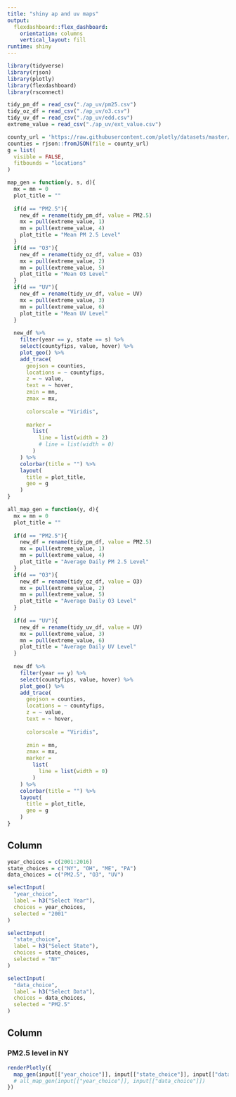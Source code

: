 ```yaml
---
title: "shiny ap and uv maps"
output: 
  flexdashboard::flex_dashboard:
    orientation: columns
    vertical_layout: fill
runtime: shiny
---
```


```r
library(tidyverse)
library(rjson)
library(plotly)
library(flexdashboard)
library(rsconnect)
```

```r
tidy_pm_df = read_csv("./ap_uv/pm25.csv")
tidy_oz_df = read_csv("./ap_uv/o3.csv")
tidy_uv_df = read_csv("./ap_uv/edd.csv")
extreme_value = read_csv("./ap_uv/ext_value.csv")
```


```r
county_url = 'https://raw.githubusercontent.com/plotly/datasets/master/geojson-counties-fips.json'
counties = rjson::fromJSON(file = county_url)
g = list(
  visible = FALSE,
  fitbounds = "locations"
)

map_gen = function(y, s, d){
  mx = mn = 0
  plot_title = ""
  
  if(d == "PM2.5"){
    new_df = rename(tidy_pm_df, value = PM2.5)
    mx = pull(extreme_value, 1)
    mn = pull(extreme_value, 4)
    plot_title = "Mean PM 2.5 Level"
  }
  if(d == "O3"){
    new_df = rename(tidy_oz_df, value = O3)
    mx = pull(extreme_value, 2)
    mn = pull(extreme_value, 5)
    plot_title = "Mean O3 Level"
  }
  if(d == "UV"){
    new_df = rename(tidy_uv_df, value = UV)
    mx = pull(extreme_value, 3)
    mn = pull(extreme_value, 6)
    plot_title = "Mean UV Level"
  }
  
  new_df %>% 
    filter(year == y, state == s) %>% 
    select(countyfips, value, hover) %>% 
    plot_geo() %>% 
    add_trace(
      geojson = counties,
      locations = ~ countyfips,
      z = ~ value,
      text = ~ hover,
      zmin = mn,
      zmax = mx,
      
      colorscale = "Viridis",
      
      marker = 
        list(
          line = list(width = 2)
          # line = list(width = 0)
        )
    ) %>% 
    colorbar(title = "") %>%
    layout(
      title = plot_title,
      geo = g
    )
}

all_map_gen = function(y, d){
  mx = mn = 0
  plot_title = ""
  
  if(d == "PM2.5"){
    new_df = rename(tidy_pm_df, value = PM2.5)
    mx = pull(extreme_value, 1)
    mn = pull(extreme_value, 4)
    plot_title = "Average Daily PM 2.5 Level"
  }
  if(d == "O3"){
    new_df = rename(tidy_oz_df, value = O3)
    mx = pull(extreme_value, 2)
    mn = pull(extreme_value, 5)
    plot_title = "Average Daily O3 Level"
  }
  
  if(d == "UV"){
    new_df = rename(tidy_uv_df, value = UV)
    mx = pull(extreme_value, 3)
    mn = pull(extreme_value, 6)
    plot_title = "Average Daily UV Level"
  }
  
  new_df %>% 
    filter(year == y) %>% 
    select(countyfips, value, hover) %>% 
    plot_geo() %>% 
    add_trace(
      geojson = counties,
      locations = ~ countyfips,
      z = ~ value,
      text = ~ hover,
      
      colorscale = "Viridis",
      
      zmin = mn,
      zmax = mx,
      marker = 
        list(
          line = list(width = 0)
        )
    ) %>% 
    colorbar(title = "") %>%
    layout(
      title = plot_title,
      geo = g
    )
}
```

Column {.sidebar}
-----------------------------------------------------------------------

```r
year_choices = c(2001:2016)
state_choices = c("NY", "OH", "ME", "PA")
data_choices = c("PM2.5", "O3", "UV")

selectInput(
  "year_choice",
  label = h3("Select Year"),
  choices = year_choices,
  selected = "2001"
)

selectInput(
  "state_choice",
  label = h3("Select State"),
  choices = state_choices,
  selected = "NY"
)

selectInput(
  "data_choice",
  label = h3("Select Data"),
  choices = data_choices,
  selected = "PM2.5"
)
```

Column {data-width=333}
-----------------------------------------------------------------------

### PM2.5 level in NY

```r
renderPlotly({
  map_gen(input[["year_choice"]], input[["state_choice"]], input[["data_choice"]])
  # all_map_gen(input[["year_choice"]], input[["data_choice"]])
})
```

<!-- ### PM2.5 level in PA -->

<!-- ```{r} -->
<!-- renderPlotly({ -->
<!--   map_gen(input[["year_choice"]], "PA", "PM2.5") -->
<!-- }) -->
<!-- ``` -->

<!-- ### PM2.5 level in OH -->

<!-- ```{r} -->
<!-- renderPlotly({ -->
<!--   map_gen(input[["year_choice"]], "OH", "PM2.5") -->
<!-- }) -->
<!-- ``` -->

<!-- Column {data-width=333} -->
<!-- ----------------------------------------------------------------------- -->

<!-- ### O3 level in NY -->

<!-- ```{r} -->
<!-- renderPlotly({ -->
<!--   map_gen(input[["year_choice"]], "NY", "O3") -->
<!-- }) -->
<!-- ``` -->

<!-- ### O3 level in PA -->

<!-- ```{r} -->
<!-- renderPlotly({ -->
<!--   map_gen(input[["year_choice"]], "PA", "O3") -->
<!-- }) -->
<!-- ``` -->

<!-- ### O3 level in OH -->

<!-- ```{r} -->
<!-- renderPlotly({ -->
<!--  map_gen(input[["year_choice"]], "OH", "O3") -->
<!-- }) -->
<!-- ``` -->

<!-- Column {data-width=333} -->
<!-- ----------------------------------------------------------------------- -->

<!-- ### UV level in NY -->

<!-- ```{r} -->
<!-- renderPlotly({ -->
<!--   map_gen(input[["year_choice"]], "NY", "UV") -->
<!-- }) -->
<!-- ``` -->

<!-- ### UV level in PA -->

<!-- ```{r} -->
<!-- renderPlotly({ -->
<!--   map_gen(input[["year_choice"]], "PA", "UV") -->
<!-- }) -->
<!-- ``` -->

<!-- ### UV level in OH -->

<!-- ```{r} -->
<!-- renderPlotly({ -->
<!--   map_gen(input[["year_choice"]], "OH", "UV") -->
<!-- }) -->
<!-- ``` -->